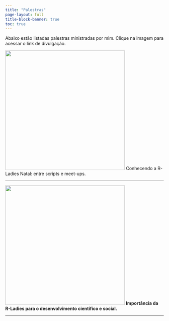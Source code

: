 ---
title: "Palestras"
page-layout: full
title-block-banner: true
toc: true
---

Abaixo estão listadas palestras ministradas por mim. Clique na imagem para acessar o link de divulgação.

<p>[![](images/p3.png){width="380"}](https://www.instagram.com/p/CN40RNIlaVI/) Conhecendo a R-Ladies Natal: entre scripts e meet-ups.</p>

------------------------------------------------------------------------

<p>[![](images/p1.png){width="380"}](https://www.instagram.com/p/CqWkfBDOP1m/) <b>Importância da R-Ladies para o desenvolvimento científico e social.</p>

------------------------------------------------------------------------
